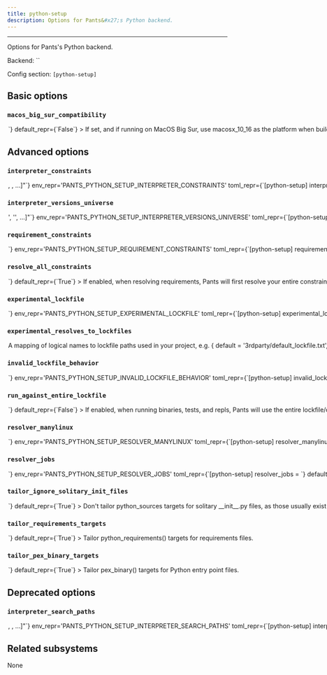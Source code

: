 ```yaml
---
title: python-setup
description: Options for Pants&#x27;s Python backend.
---
```



---

Options for Pants&#x27;s Python backend.

Backend: <span className="color--primary">``</span>

Config section: <span className="color--primary">`[python-setup]`</span>

<span className={styles.options}>

## Basic options

### `macos_big_sur_compatibility`

<Option
  cli_repr={`--[no-]python-setup-macos-big-sur-compatibility`}
  env_repr='PANTS_PYTHON_SETUP_MACOS_BIG_SUR_COMPATIBILITY'
  toml_repr={`[python-setup]
macos_big_sur_compatibility = <bool>`}
  default_repr={`False`}
>

If set, and if running on MacOS Big Sur, use macosx_10_16 as the platform when building wheels. Otherwise, the default of macosx_11_0 will be used. This may be required for pip to be able to install the resulting distribution on Big Sur.

</Option>

## Advanced options

### `interpreter_constraints`

<Option
  cli_repr={`--python-setup-interpreter-constraints="[<requirement>, <requirement>, ...]"`}
  env_repr='PANTS_PYTHON_SETUP_INTERPRETER_CONSTRAINTS'
  toml_repr={`[python-setup]
interpreter_constraints = [
    <requirement>,
    <requirement>,
    ...,
]`}
  default_repr={`[\n  "CPython>=3.6,<4"\n]`}
>

The Python interpreters your codebase is compatible with.

Specify with requirement syntax, e.g. &#x27;CPython&#x3E;=2.7,&#x3C;3&#x27; (A CPython interpreter with version &#x3E;=2.7 AND version &#x3C;3) or &#x27;PyPy&#x27; (A pypy interpreter of any version). Multiple constraint strings will be ORed together.

These constraints are used as the default value for the `interpreter_constraints` field of Python targets.

</Option>

### `interpreter_versions_universe`

<Option
  cli_repr={`--python-setup-interpreter-versions-universe="['<str>', '<str>', ...]"`}
  env_repr='PANTS_PYTHON_SETUP_INTERPRETER_VERSIONS_UNIVERSE'
  toml_repr={`[python-setup]
interpreter_versions_universe = [
    '<str>',
    '<str>',
    ...,
]`}
  default_repr={`[\n  "2.7",\n  "3.5",\n  "3.6",\n  "3.7",\n  "3.8",\n  "3.9",\n  "3.10"\n]`}
>

All known Python major/minor interpreter versions that may be used by either your code or tools used by your code.

This is used by Pants to robustly handle interpreter constraints, such as knowing when generating lockfiles which Python versions to check if your code is using.

This does not control which interpreter your code will use. Instead, to set your interpreter constraints, update `[python].interpreter_constraints`, the `interpreter_constraints` field, and relevant tool options like `[isort].interpreter_constraints` to tell Pants which interpreters your code actually uses. See https://www.pantsbuild.org/v2.9/docs/python-interpreter-compatibility.

All elements must be the minor and major Python version, e.g. &#x27;2.7&#x27; or &#x27;3.10&#x27;. Do not include the patch version.

</Option>

### `requirement_constraints`

<Option
  cli_repr={`--python-setup-requirement-constraints=<file_option>`}
  env_repr='PANTS_PYTHON_SETUP_REQUIREMENT_CONSTRAINTS'
  toml_repr={`[python-setup]
requirement_constraints = <file_option>`}
  default_repr={`None`}
>

When resolving third-party requirements for your own code (vs. tools you run), use this constraints file to determine which versions to use.

This only applies when resolving user requirements, rather than tools you run like Black and Pytest. To constrain tools, set `[tool].lockfile`, e.g. `[black].lockfile`.

See https://pip.pypa.io/en/stable/user_guide/#constraints-files for more information on the format of constraint files and how constraints are applied in Pex and pip.

Mutually exclusive with `[python].experimental_lockfile`.

</Option>

### `resolve_all_constraints`

<Option
  cli_repr={`--[no-]python-setup-resolve-all-constraints`}
  env_repr='PANTS_PYTHON_SETUP_RESOLVE_ALL_CONSTRAINTS'
  toml_repr={`[python-setup]
resolve_all_constraints = <bool>`}
  default_repr={`True`}
>

If enabled, when resolving requirements, Pants will first resolve your entire constraints file as a single global resolve. Then, if the code uses a subset of your constraints file, Pants will extract the relevant requirements from that global resolve so that only what&#x27;s actually needed gets used. If disabled, Pants will not use a global resolve and will resolve each subset of your requirements independently.

Usually this option should be enabled because it can result in far fewer resolves.

Requires [python].requirement_constraints to be set.

</Option>

### `experimental_lockfile`

<Option
  cli_repr={`--python-setup-experimental-lockfile=<file>`}
  env_repr='PANTS_PYTHON_SETUP_EXPERIMENTAL_LOCKFILE'
  toml_repr={`[python-setup]
experimental_lockfile = <file>`}
  default_repr={`None`}
>

The lockfile to use when resolving requirements for your own code (vs. tools you run).

This is highly experimental and will change, including adding support for multiple lockfiles. This option&#x27;s behavior may change without the normal deprecation cycle.

To generate a lockfile, activate the backend `pants.backend.experimental.python`and run `./pants generate-user-lockfile ::`.

Mutually exclusive with `[python].requirement_constraints`.

</Option>

### `experimental_resolves_to_lockfiles`

<Option
  cli_repr={`--python-setup-experimental-resolves-to-lockfiles="{'key1': val1, 'key2': val2, ...}"`}
  env_repr='PANTS_PYTHON_SETUP_EXPERIMENTAL_RESOLVES_TO_LOCKFILES'
  toml_repr={`[python-setup.experimental_resolves_to_lockfiles]
key1 = val1
key2 = val2
...`}
  default_repr={`{}`}
>

A mapping of logical names to lockfile paths used in your project, e.g. `{ default = '3rdparty/default_lockfile.txt', py2 = '3rdparty/py2.txt' }`.

To generate a lockfile, run `./pants generate-lockfiles --resolve=<name>` or `./pants generate-lockfiles` to generate for all resolves (including tool lockfiles).

This is highly experimental and will likely change.

</Option>

### `invalid_lockfile_behavior`

<Option
  cli_repr={`--python-setup-invalid-lockfile-behavior=<InvalidLockfileBehavior>`}
  env_repr='PANTS_PYTHON_SETUP_INVALID_LOCKFILE_BEHAVIOR'
  toml_repr={`[python-setup]
invalid_lockfile_behavior = <InvalidLockfileBehavior>`}
  one_of='error, ignore, warn'
  default_repr={`error`}
>

The behavior when a lockfile has requirements or interpreter constraints that are not compatible with what the current build is using.

We recommend keeping the default of `error` for CI builds.

</Option>

### `run_against_entire_lockfile`

<Option
  cli_repr={`--[no-]python-setup-run-against-entire-lockfile`}
  env_repr='PANTS_PYTHON_SETUP_RUN_AGAINST_ENTIRE_LOCKFILE'
  toml_repr={`[python-setup]
run_against_entire_lockfile = <bool>`}
  default_repr={`False`}
>

If enabled, when running binaries, tests, and repls, Pants will use the entire lockfile/constraints file instead of just the relevant subset. This can improve performance and reduce cache size, but has two consequences: 1) All cached test results will be invalidated if any requirement in the lockfile changes, rather than just those that depend on the changed requirement. 2) Requirements unneeded by a test/run/repl will be present on the sys.path, which might in rare cases cause their behavior to change.

This option does not affect packaging deployable artifacts, such as PEX files, wheels and cloud functions, which will still use just the exact subset of requirements needed.

</Option>

### `resolver_manylinux`

<Option
  cli_repr={`--python-setup-resolver-manylinux=<str>`}
  env_repr='PANTS_PYTHON_SETUP_RESOLVER_MANYLINUX'
  toml_repr={`[python-setup]
resolver_manylinux = <str>`}
  default_repr={`manylinux2014`}
>

Whether to allow resolution of manylinux wheels when resolving requirements for foreign linux platforms. The value should be a manylinux platform upper bound, e.g.: &#x27;manylinux2010&#x27;, or else the string &#x27;no&#x27; to disallow.

</Option>

### `resolver_jobs`

<Option
  cli_repr={`--python-setup-resolver-jobs=<int>`}
  env_repr='PANTS_PYTHON_SETUP_RESOLVER_JOBS'
  toml_repr={`[python-setup]
resolver_jobs = <int>`}
  default_repr={`#cores/2`}
>

The maximum number of concurrent jobs to build wheels with.

Because Pants can run multiple subprocesses in parallel, the maximum total parallelism will be `--process-execution-{local,remote}-parallelism x --python-resolver-jobs`.

Setting this option higher may result in better parallelism, but, if set too high, may result in starvation and Out of Memory errors.

</Option>

### `tailor_ignore_solitary_init_files`

<Option
  cli_repr={`--[no-]python-setup-tailor-ignore-solitary-init-files`}
  env_repr='PANTS_PYTHON_SETUP_TAILOR_IGNORE_SOLITARY_INIT_FILES'
  toml_repr={`[python-setup]
tailor_ignore_solitary_init_files = <bool>`}
  default_repr={`True`}
>

Don&#x27;t tailor `python_sources` targets for solitary `__init__.py` files, as those usually exist as import scaffolding rather than true library code.

Set to False if you commonly have packages containing real code in `__init__.py` and there are no other .py files in the package.

</Option>

### `tailor_requirements_targets`

<Option
  cli_repr={`--[no-]python-setup-tailor-requirements-targets`}
  env_repr='PANTS_PYTHON_SETUP_TAILOR_REQUIREMENTS_TARGETS'
  toml_repr={`[python-setup]
tailor_requirements_targets = <bool>`}
  default_repr={`True`}
>

Tailor python_requirements() targets for requirements files.

</Option>

### `tailor_pex_binary_targets`

<Option
  cli_repr={`--[no-]python-setup-tailor-pex-binary-targets`}
  env_repr='PANTS_PYTHON_SETUP_TAILOR_PEX_BINARY_TARGETS'
  toml_repr={`[python-setup]
tailor_pex_binary_targets = <bool>`}
  default_repr={`True`}
>

Tailor pex_binary() targets for Python entry point files.

</Option>

## Deprecated options

### `interpreter_search_paths`

<Option
  cli_repr={`--python-setup-interpreter-search-paths="[<binary-paths>, <binary-paths>, ...]"`}
  env_repr='PANTS_PYTHON_SETUP_INTERPRETER_SEARCH_PATHS'
  toml_repr={`[python-setup]
interpreter_search_paths = [
    <binary-paths>,
    <binary-paths>,
    ...,
]`}
  default_repr={`[\n  "<PYENV>",\n  "<PATH>"\n]`}
  removal_version='2.10.0.dev0'
  removal_hint={'Moved to `[python-bootstrap] search_path`.'}
>

A list of paths to search for Python interpreters that match your project&#x27;s interpreter constraints.

You can specify absolute paths to interpreter binaries and/or to directories containing interpreter binaries. The order of entries does not matter.

The following special strings are supported:

- `<PATH>`, the contents of the PATH env var
- `<ASDF>`, all Python versions currently configured by ASDF `(asdf shell, ${HOME}/.tool-versions)`, with a fallback to all installed versions
- `<ASDF_LOCAL>`, the ASDF interpreter with the version in BUILD_ROOT/.tool-versions
- `<PYENV>`, all Python versions under $(pyenv root)/versions
- `<PYENV_LOCAL>`, the Pyenv interpreter with the version in BUILD_ROOT/.python-version
- `<PEXRC>`, paths in the PEX_PYTHON_PATH variable in /etc/pexrc or ~/.pexrc

</Option>

## Related subsystems

None

</span>
